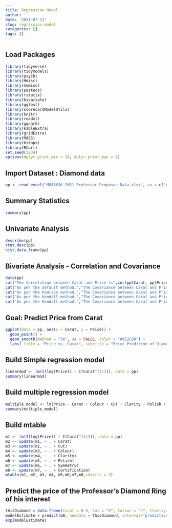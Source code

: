 ```yaml
---
title: Regression Model
author: ''
date: '2021-07-11'
slug: regression-model
categories: []
tags: []
---
```


## Load Packages

```r
library(tidyverse)
library(tidymodels)
library(psych)
library(Hmisc)
library(memisc)
library(pastecs)
library(rstatix)
library(bivariate)
library(ggtext)
library(scorecardModelUtils)
library(knitr)
library(readxl)
library(ggdark)
library(kableExtra)
library(gridExtra)
library(MASS)
library(bitops)
library(RCurl)
set.seed(1234)
options(dplyr.print_min = 10, dplyr.print_max = 6)
```

## Import Dataset : Diamond data

```r

pp <- read_excel("MBA6636_SM21_Professor_Proposes_Data.xlsx", na = c("n/a", "", "NA"))
```

## Summary Statistics

```r
summary(pp)
```



## Univariate Analysis

```r
describe(pp)
stat.desc(pp)
hist.data.frame(pp)
```

## Bivariate Analysis - Correlation and Covariance

```r

data(pp)
cat("The Correlation between Carat and Price is",cor(pp$Carat, pp$Price, use="complete.obs"),"\n")
cat("As per the default method,","The Covariance between Carat and Price is",cov(pp$Carat, pp$Price),"\n")
cat("As per the Pearson method,","The Covariance between Carat and Price is",cov(pp$Carat, pp$Price, method = "pearson"),"\n")
cat("As per the Kendall method,","The Covariance between Carat and Price is",cov(pp$Carat, pp$Price, method = "kendall"),"\n")
cat("As per the Kendall method,","The Covariance between Carat and Price is",cov(pp$Carat, pp$Price, method = "spearman"),"\n")

```
## Goal: Predict Price from Carat

```r
ggplot(data = pp, aes(x = Carat, y = Price)) +
  geom_point() +
  geom_smooth(method = "lm", se = FALSE, color = "#8E2C90") + 
  labs( title = "Price vs. Carat", subtitle = "Price Predition of Diamonds", x = "Carat", y = "Price (CAD)"  )
```

## Build Simple regression model

```r

linearmod <- lm(I(log(Price)) ~ I(Carat^(1/3)), data = pp)
summary(linearmod)
```
## Build multiple regression model

```r

multiple_model <- lm(Price ~ Carat + Colour + Cut + Clarity + Polish + Symmetry + Certification, data = pp)
summary(multiple_model)
```

## Build mtable

```r
m1 <- lm(I(log(Price)) ~ I(Carat^(1/3)), data = pp)
m2 <- update(m1, ~ . + Carat)
m3 <- update(m2, ~ . + Cut)
m4 <- update(m3, ~ . + Colour)
m5 <- update(m4, ~ . + Clarity)
m6 <- update(m5, ~ . + Polish)
m7 <- update(m6, ~ . + Symmetry)
m8 <- update(m7, ~ . + Certification)
mtable(m1, m2, m3, m4, m5,m6,m7,m8,sdigits = 3)
```

## Predict the price of the Professor’s Diamond Ring of his interest

```r
thisDiamond = data.frame(Carat = 0.9, Cut = "V", Colour = "J", Clarity="SI2", Polish="G", Symmetry="V", Certification="GIA")
modelEstimate = predict(m8, newdata = thisDiamond, interval="prediction", level = .95) 
exp(modelEstimate)
```
